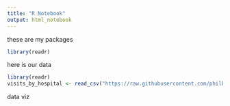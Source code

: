 ```yaml
---
title: "R Notebook"
output: html_notebook
---
```


these are my packages

```r
library(readr)

```


here is our data

```r
library(readr)
visits_by_hospital <- read_csv("https://raw.githubusercontent.com/philbowsher/Foundation-of-the-R-Workflow-workshop-2019-09-06/master/Examples/data/visits_by_hospital.csv")
```

data viz

```r

```


